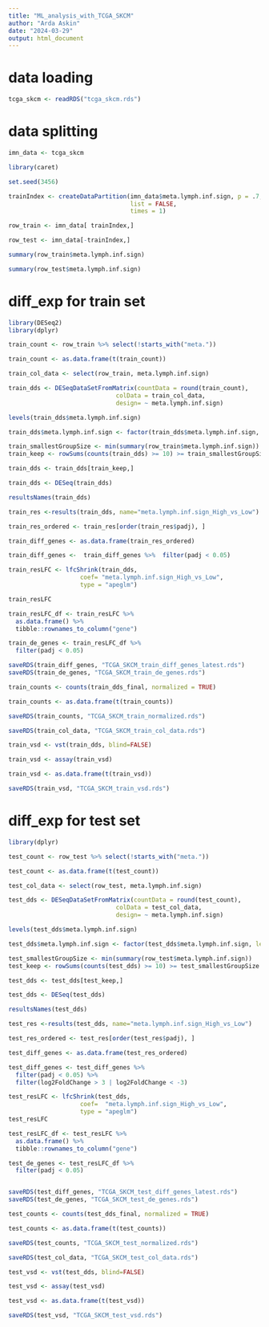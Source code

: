 ```yaml
---
title: "ML_analysis_with_TCGA_SKCM"
author: "Arda Askin"
date: "2024-03-29"
output: html_document
---
```


# data loading

```r
tcga_skcm <- readRDS("tcga_skcm.rds")
```

# data splitting

```r

imn_data <- tcga_skcm

library(caret)

set.seed(3456)

trainIndex <- createDataPartition(imn_data$meta.lymph.inf.sign, p = .7, 
                                  list = FALSE, 
                                  times = 1)

row_train <- imn_data[ trainIndex,]

row_test <- imn_data[-trainIndex,]

summary(row_train$meta.lymph.inf.sign)

summary(row_test$meta.lymph.inf.sign)

```

# diff_exp for train set

```r

library(DESeq2)
library(dplyr)

train_count <- row_train %>% select(!starts_with("meta."))

train_count <- as.data.frame(t(train_count))

train_col_data <- select(row_train, meta.lymph.inf.sign)

train_dds <- DESeqDataSetFromMatrix(countData = round(train_count),
                              colData = train_col_data,
                              design= ~ meta.lymph.inf.sign)

levels(train_dds$meta.lymph.inf.sign)

train_dds$meta.lymph.inf.sign <- factor(train_dds$meta.lymph.inf.sign, levels = c("Low","High"))

train_smallestGroupSize <- min(summary(row_train$meta.lymph.inf.sign))
train_keep <- rowSums(counts(train_dds) >= 10) >= train_smallestGroupSize

train_dds <- train_dds[train_keep,]

train_dds <- DESeq(train_dds)

resultsNames(train_dds)

train_res <-results(train_dds, name="meta.lymph.inf.sign_High_vs_Low")

train_res_ordered <- train_res[order(train_res$padj), ]

train_diff_genes <- as.data.frame(train_res_ordered)

train_diff_genes <-  train_diff_genes %>%  filter(padj < 0.05) 

train_resLFC <- lfcShrink(train_dds, 
                    coef= "meta.lymph.inf.sign_High_vs_Low", 
                    type = "apeglm")

train_resLFC 

train_resLFC_df <- train_resLFC %>% 
  as.data.frame() %>% 
  tibble::rownames_to_column("gene")

train_de_genes <- train_resLFC_df %>% 
  filter(padj < 0.05) 

saveRDS(train_diff_genes, "TCGA_SKCM_train_diff_genes_latest.rds")
saveRDS(train_de_genes, "TCGA_SKCM_train_de_genes.rds")

train_counts <- counts(train_dds_final, normalized = TRUE)

train_counts <- as.data.frame(t(train_counts))

saveRDS(train_counts, "TCGA_SKCM_train_normalized.rds")

saveRDS(train_col_data, "TCGA_SKCM_train_col_data.rds")

```

```r
train_vsd <- vst(train_dds, blind=FALSE)

train_vsd <- assay(train_vsd)

train_vsd <- as.data.frame(t(train_vsd))

saveRDS(train_vsd, "TCGA_SKCM_train_vsd.rds")
```



# diff_exp for test set 

```r
library(dplyr)

test_count <- row_test %>% select(!starts_with("meta."))

test_count <- as.data.frame(t(test_count))

test_col_data <- select(row_test, meta.lymph.inf.sign)

test_dds <- DESeqDataSetFromMatrix(countData = round(test_count),
                              colData = test_col_data,
                              design= ~ meta.lymph.inf.sign)

levels(test_dds$meta.lymph.inf.sign)

test_dds$meta.lymph.inf.sign <- factor(test_dds$meta.lymph.inf.sign, levels = c("Low","High"))

test_smallestGroupSize <- min(summary(row_test$meta.lymph.inf.sign))
test_keep <- rowSums(counts(test_dds) >= 10) >= test_smallestGroupSize

test_dds <- test_dds[test_keep,]

test_dds <- DESeq(test_dds)

resultsNames(test_dds)

test_res <-results(test_dds, name="meta.lymph.inf.sign_High_vs_Low")

test_res_ordered <- test_res[order(test_res$padj), ]

test_diff_genes <- as.data.frame(test_res_ordered)

test_diff_genes <- test_diff_genes %>% 
  filter(padj < 0.05) %>% 
  filter(log2FoldChange > 3 | log2FoldChange < -3)

test_resLFC <- lfcShrink(test_dds, 
                    coef=  "meta.lymph.inf.sign_High_vs_Low", 
                    type = "apeglm")
test_resLFC

test_resLFC_df <- test_resLFC %>% 
  as.data.frame() %>% 
  tibble::rownames_to_column("gene")

test_de_genes <- test_resLFC_df %>% 
  filter(padj < 0.05) 


saveRDS(test_diff_genes, "TCGA_SKCM_test_diff_genes_latest.rds")
saveRDS(test_de_genes, "TCGA_SKCM_test_de_genes.rds")

test_counts <- counts(test_dds_final, normalized = TRUE)

test_counts <- as.data.frame(t(test_counts))

saveRDS(test_counts, "TCGA_SKCM_test_normalized.rds")

saveRDS(test_col_data, "TCGA_SKCM_test_col_data.rds")

```


```r
test_vsd <- vst(test_dds, blind=FALSE)

test_vsd <- assay(test_vsd)

test_vsd <- as.data.frame(t(test_vsd))

saveRDS(test_vsd, "TCGA_SKCM_test_vsd.rds")

```

